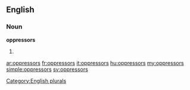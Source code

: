 ==English==

===Noun===
'''oppressors'''

# {{plural of|[[oppressor]]}}

[[Category:English plurals]]

[[ar:oppressors]]
[[fr:oppressors]]
[[it:oppressors]]
[[hu:oppressors]]
[[my:oppressors]]
[[simple:oppressors]]
[[sv:oppressors]]